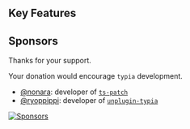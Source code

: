 
<HomeLayout>
  <HomeHeroMovie />
</HomeLayout>




## Key Features

<HomeLayout>
  <HomeStrengthMovie />
</HomeLayout>




## Sponsors
Thanks for your support.

Your donation would encourage `typia` development.

  - [@nonara](https://github.com/nonara): developer of [`ts-patch`](https://github.com/nonara/ts-patch)
  - [@ryoppippi](https://github.com/ryoppippi): developer of [`unplugin-typia`](https://github.com/ryoppippi/unplugin-typia)

[![Sponsors](https://opencollective.com/typia/badge.svg?avatarHeight=75&width=600)](https://opencollective.com/typia)